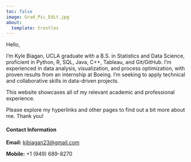 ```yaml
---
toc: false
image: Grad_Pic_Edit.jpg
about:
  template: trestles
---
```


Hello,

I'm Kyle Biagan, UCLA graduate with a B.S. in Statistics and Data Science, proficient in Python, R, SQL, Java, C++, Tableau, and Git/GitHub. I'm experienced in data analysis, visualization, and process optimization, with proven results from an internship at Boeing. I'm seeking to apply technical and collaborative skills in data-driven projects.

This website showcases all of my relevant academic and professional experience.

Please explore my hyperlinks and other pages to find out a bit more about me. Thank you!

#### Contact Information
**Email:** <kjbiagan23@gmail.com>

**Mobile:** +1 (949) 689-8270

